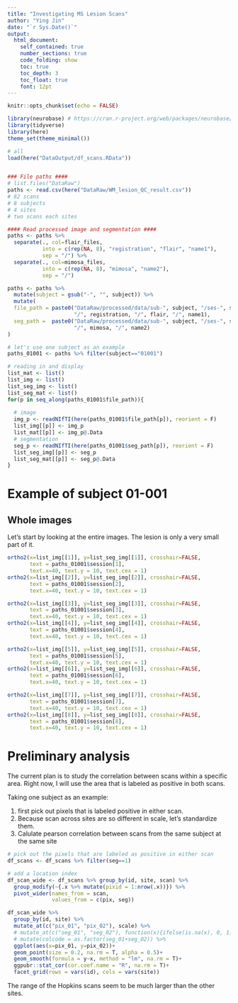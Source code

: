 ```yaml
---
title: "Investigating MS Lesion Scans"
author: "Ying Jin"
date: "`r Sys.Date()`"
output: 
  html_document:
    self_contained: true
    number_sections: true
    code_folding: show
    toc: true
    toc_depth: 3
    toc_float: true
    font: 12pt
---
```


```r
knitr::opts_chunk$set(echo = FALSE)

library(neurobase) # https://cran.r-project.org/web/packages/neurobase/index.html
library(tidyverse)
library(here)
theme_set(theme_minimal())
```


```r
# all
load(here("DataOutput/df_scans.RData"))


### File paths ####
# list.files("DataRaw")
paths <- read.csv(here("DataRaw/WM_lesion_QC_result.csv"))
# 82 scans
# 8 subjects
# 4 sites
# two scans each sites

#### Read processed image and segmentation ####
paths <- paths %>% 
  separate(., col=flair_files, 
           into = c(rep(NA, 8), "registration", "flair", "name1"),
           sep = "/") %>% 
  separate(., col=mimosa_files, 
           into = c(rep(NA, 8), "mimosa", "name2"),
           sep = "/") 

paths <- paths %>%
  mutate(subject = gsub("-", "", subject)) %>%
  mutate(
  file_path = paste0("DataRaw/processed/data/sub-", subject, "/ses-", session, 
                     "/", registration, "/", flair, "/", name1),
  seg_path =  paste0("DataRaw/processed/data/sub-", subject, "/ses-", session, 
                     "/", mimosa, "/", name2)
) 

```



```r
# let's use one subject as an example 
paths_01001 <- paths %>% filter(subject=="01001") 

# reading in and display
list_mat <- list()
list_img <- list()
list_seg_img <- list()
list_seg_mat <- list()
for(p in seq_along(paths_01001$file_path)){
  
  # image
  img_p <- readNIfTI(here(paths_01001$file_path[p]), reorient = F)
  list_img[[p]] <- img_p
  list_mat[[p]] <- img_p@.Data
  # segmentation
  seg_p <- readNIfTI(here(paths_01001$seg_path[p]), reorient = F)
  list_seg_img[[p]] <- seg_p
  list_seg_mat[[p]] <- seg_p@.Data
}
```


# Example of subject 01-001

## Whole images

Let's start by looking at the entire images. The lesion is only a very small part of it.

```r
ortho2(x=list_img[[1]], y=list_seg_img[[1]], crosshair=FALSE,  
       text = paths_01001$session[1], 
       text.x=40, text.y = 10, text.cex = 1)
ortho2(x=list_img[[2]], y=list_seg_img[[2]], crosshair=FALSE,
       text = paths_01001$session[2], 
       text.x=40, text.y = 10, text.cex = 1)
```


```r
ortho2(x=list_img[[3]], y=list_seg_img[[3]], crosshair=FALSE,  
       text = paths_01001$session[3], 
       text.x=40, text.y = 10, text.cex = 1)
ortho2(x=list_img[[4]], y=list_seg_img[[4]], crosshair=FALSE,
       text = paths_01001$session[4], 
       text.x=40, text.y = 10, text.cex = 1)
```


```r
ortho2(x=list_img[[5]], y=list_seg_img[[5]], crosshair=FALSE,  
       text = paths_01001$session[5], 
       text.x=40, text.y = 10, text.cex = 1)
ortho2(x=list_img[[6]], y=list_seg_img[[6]], crosshair=FALSE,
       text = paths_01001$session[6], 
       text.x=40, text.y = 10, text.cex = 1)
```


```r
ortho2(x=list_img[[7]], y=list_seg_img[[7]], crosshair=FALSE,  
       text = paths_01001$session[7], 
       text.x=40, text.y = 10, text.cex = 1)
ortho2(x=list_img[[8]], y=list_seg_img[[8]], crosshair=FALSE,
       text = paths_01001$session[8], 
       text.x=40, text.y = 10, text.cex = 1)
```

# Preliminary analysis 

The current plan is to study the correlation between scans within a specific area. Right now, I will use the area that is labeled as positive in both scans. 

Taking one subject as an example: 

1. first pick out pixels that is labeled positive in either scan.
2. Because scan across sites are so different in scale, let's standardize them. 
3. Calulate pearson correlation between scans from the same subject at the same site

```r
# pick out the pixels that are labeled as positive in either scan
df_scans <- df_scans %>% filter(seg==1)

# add a location index
df_scan_wide <- df_scans %>% group_by(id, site, scan) %>% 
  group_modify(~{.x %>% mutate(pixid = 1:nrow(.x))}) %>% 
  pivot_wider(names_from = scan,
              values_from = c(pix, seg)) 
```




```r
df_scan_wide %>% 
  group_by(id, site) %>%
  mutate_at(c("pix_01", "pix_02"), scale) %>%
  # mutate_at(c("seg_01", "seg_02"), function(x){ifelse(is.na(x), 0, 1)}) %>%
  # mutate(colcode = as.factor(seg_01+seg_02)) %>% 
  ggplot(aes(x=pix_01, y=pix_02))+
  geom_point(size = 0.2, na.rm = T, alpha = 0.5)+
  geom_smooth(formula = y~x, method = "lm", na.rm = T)+
  ggpubr::stat_cor(cor.coef.name = "R", na.rm = T)+
  facet_grid(rows = vars(id), cols = vars(site))
```

The range of the Hopkins scans seem to be much larger than the other sites. 


